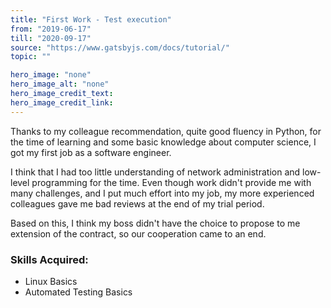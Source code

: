 ---
title: "First Work - Test execution"
from: "2019-06-17"
till: "2020-09-17"
source: "https://www.gatsbyjs.com/docs/tutorial/"
topic: ""

hero_image: "none"
hero_image_alt: "none"
hero_image_credit_text: 
hero_image_credit_link: 
---

Thanks to my colleague recommendation, quite good fluency
in Python, for the time of learning and some basic knowledge 
about computer science, I got my first job as a software engineer.

I think that I had too little understanding of network administration
and low-level programming for the time.
Even though work didn't provide me
with many challenges, and I put  much effort into my job, 
my more experienced colleagues gave me bad reviews at the end of my trial period.

Based on this, I think my boss didn't have the choice to propose to me
extension of the contract, so our cooperation came to an end.

### Skills Acquired:
- Linux Basics
- Automated Testing Basics
